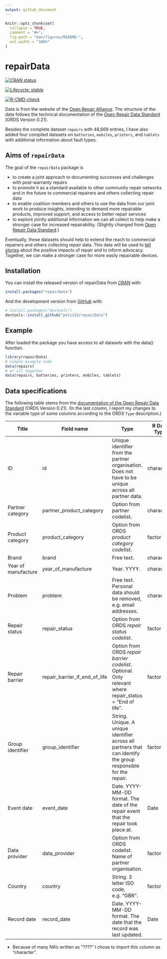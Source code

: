 ```yaml
---
output: github_document
---
```


<!-- README.md is generated from README.Rmd. Please edit that file -->

```r
knitr::opts_chunk$set(
  collapse = TRUE,
  comment = "#>",
  fig.path = "man/figures/README-",
  out.width = "100%"
)
```

# repairData

<!-- badges: start -->
[![CRAN status](https://www.r-pkg.org/badges/version/repairData)](https://cran.r-project.org/package=repairData)

[![Lifecycle:
stable](https://img.shields.io/badge/lifecycle-stable-green.svg)](https://lifecycle.r-lib.org/articles/stages.html#stable)

[![R-CMD-check](https://github.com/petzi53/repairData/workflows/R-CMD-check/badge.svg)](https://github.com/petzi53/repairData/actions)

<!-- not yet active, has 0 downloads
[![CRAN RStudio mirror downloads](http://cranlogs.r-pkg.org/badges/repairData)](https://cran.r-project.org/package=repairData)
-->


<!-- badges: end -->

Data is from the website of the [Open Repair Alliance](https://openrepair.org/open-data/downloads/). The structure of the data follows the technical documentation of the [Open Repair Data Standard](https://standard.openrepair.org/) (ORDS Version 0.21). 

Besides the complete dataset `repairs` with 48,669 entries, I have also added four compiled datasets on `batteries`, `mobiles`, `printers`, and `tablets` with additional information about fault types.

## Aims of `repairData`

The goal of the `repairData` package is 

- to create a joint approach to documenting successes and challenges with post-warranty repairs
- to promote it as a standard available to other community repair networks and in the future to commercial repairers and others collecting repair data
- to enable coalition members and others to use the data from our joint work to produce insights, intending to demand more repairable products, improved support, and access to better repair services
- to explore jointly additional information we can all collect to help make a stronger case for increased repairability. (Slightly changed from [Open Repair Data Standard](https://standard.openrepair.org/about.html).)

Eventually, these datasets should help to extend the reach to commercial repairers and others collecting repair data. This data will be used to [tell stories](https://openrepair.org/open-data/insights/) about the positive impacts of repair and to inform advocacy. Together, we can make a stronger case for more easily repairable devices.

## Installation

You can install the released version of repairData from [CRAN](https://CRAN.R-project.org) with:

``` r
install.packages("repairData")
```

And the development version from [GitHub](https://github.com/) with:

``` r
# install.packages("devtools")
devtools::install_github("petzi53/repairData")
```
## Example

After loaded the package you have access to all datasets with the data() function.

```r
library(repairData)
# simple example code
data(repairs)
# or all together
data(repairs, batteries, printers, mobiles, tablets)
```

## Data specifications

The following table stems from the [documentation of the Open Repair Data Standard](https://standard.openrepair.org/standard.html#field-reference) (ORDS Version 0.21). (In the last column, I report my changes to the variable type of some columns according to the ORDS `Type` description.)


| Title               | Field name                    | Type                                                                                                            | R Data Type |
|---------------------|-------------------------------|-----------------------------------------------------------------------------------------------------------------|-------------|
| ID                  | id                            | Unique identifier from the partner organisation. Does not have to be unique across all partner data.            | character   |
| Partner category    | partner_product_category      | Option from partner codelist.                                                                                   | character   |
| Product category    | product_category              | Option from ORDS *product category codelist*.                                                                   | factor      |
| Brand               | brand                         | Free text.                                                                                                      | character   |
| Year of manufacture | year_of_manufacture           | Year. YYYY.                                                                                                     | character*  |
| Problem             | problem                       | Free text. Personal data should be removed, e.g. email addresses.                                              | character   |
| Repair status       | repair_status                 | Option from ORDS *repair status codelist*.                                                                      | factor      |
| Repair barrier      | repair_barrier_if_end_of_life | Option from ORDS *repair barrier codelist*. Optional. Only relevant where repair_status = "End of life".        | factor      |
| Group identifier    | group_identifier              | String. Unique. A unique identifier across all partners that can identify the group responsible for the repair. | factor      |
| Event date          | event_date                    | Date. YYYY-MM-DD format. The date of the repair event that the repair took place at.                            | Date        |
| Data provider       | data_provider                 | Option from ORDS codelist. Name of partner organisation.                                                        | factor      |
| Country             | country                       | String. 3 letter ISO code, e.g. “GBR”.                                                                          | factor      |
| Record date         | record_date                   | Date. YYYY-MM-DD format. The date that the record was last updated.                                             | Date        |

* Because of many NA's written as "????" I chose to import this column as "character".  

